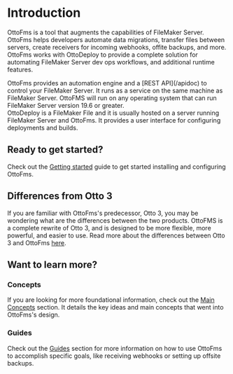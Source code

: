 
# Introduction

OttoFms is a tool that augments the capabilities of FileMaker Server. OttoFms helps developers automate data migrations, transfer files between servers, create receivers for incoming webhooks, offite backups, and more. OttoFms works with OttoDeploy to provide a complete solution for automating FileMaker Server dev ops workflows, and additional runtime features.

<div style={{ paddingTop: "32px" }}>
	<OttoFmsLogo scale={0.8} />
</div>
OttoFms provides an automation engine and a [REST API](/apidoc) to control your FileMaker
Server. It runs as a service on the same machine as FileMaker Server. OttoFMS will
run on any operating system that can run FileMaker Server version 19.6 or greater.

<div style={{ paddingTop: "32px" }}>
	<OttoDeployLogo scale={0.8} />
</div>
OttoDeploy is a FileMaker File and it is usually hosted on a server running FileMaker
Server and OttoFms. It provides a user interface for configuring deployments and
builds.

## Ready to get started?

Check out the [Getting started](/getting-started) guide to get started installing and configuring OttoFms.

## Differences from Otto 3

If you are familiar with OttoFms's predecessor, Otto 3, you may be wondering what are the differences between the two products. OttoFMS is a complete rewrite of Otto 3, and is designed to be more flexible, more powerful, and easier to use. Read more about the differences between Otto 3 and OttoFms [here](/changes-from-3).

## Want to learn more?

### Concepts

If you are looking for more foundational information, check out the [Main Concepts](/concepts) section. It details the key ideas and main concepts that went into OttoFms's design.

### Guides

Check out the [Guides](/guides) section for more information on how to use OttoFms to accomplish specific goals, like receiving webhooks or setting up offsite backups.
